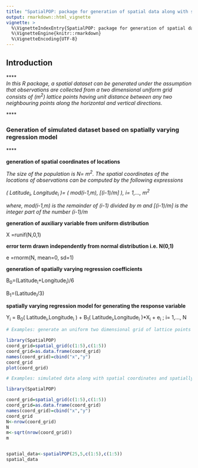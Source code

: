 ---
title: "SpatialPOP: package for generation of spatial data along with spatial coordinates and spatially varying model parameters"
output: rmarkdown::html_vignette
vignette: >
  %\VignetteIndexEntry{SpatialPOP: package for generation of spatial data along with spatial coordinates and spatially varying model parameters}
  %\VignetteEngine{knitr::rmarkdown}
  %\VignetteEncoding{UTF-8}
---

## Introduction
****<br/>
*In this R package, a spatial dataset can be generated under the assumption that observations are collected from a two dimensional uniform grid consists of (m^2^) lattice points having unit distance between any two neighbouring points along the horizontal and vertical directions.*

****<br/>

### **Generation of simulated dataset based on spatially varying regression model**
****<br/>

**generation of spatial coordinates of locations**

*The size of the population is N= m^2^. The spatial coordinates of the locations of observations can be computed by the following expressions*


*( Latitude~i~, Longitude~i~ )= ( mod(i-1,m), [(i-1)/m] ), i= 1,..., m^2^*

*where, mod(i-1,m) is the remainder of (i-1) divided by  m and  [(i-1)/m]  is the integer part of the number (i-1)/m *



**generation of auxiliary variable from uniform distribution**



X =runif(N,0,1)

**error term drawn independently from normal distribution i.e. N(0,1)**



e =rnorm(N, mean=0, sd=1)


**generation of spatially varying regression coefficients**



B~0~=(Latitude~i~+Longitude~i~)/6

B~1~=(Latitude~i~/3)

**spatially varying regression model for generating the response variable**



Y~i~ = B~0~( Latitude~i~,Longitude~i~ ) + B~1~( Latitude~i~,Longitude~i~ )*X~i~ + e~i~     ; i= 1,..., N

``` {r}
# Examples: generate an uniform two dimensional grid of lattice points 

library(SpatialPOP)
coord_grid=spatial_grid(c(1:5),c(1:5))
coord_grid=as.data.frame(coord_grid)
names(coord_grid)=cbind("x","y")
coord_grid
plot(coord_grid)

# Examples: simulated data along with spatial coordinates and spatially varying model parameters

library(SpatialPOP)

coord_grid=spatial_grid(c(1:5),c(1:5))
coord_grid=as.data.frame(coord_grid)
names(coord_grid)=cbind("x","y")
coord_grid
N<-nrow(coord_grid)
N
m<-sqrt(nrow(coord_grid))
m


spatial_data<-spatialPOP(25,5,c(1:5),c(1:5))
spatial_data
```




